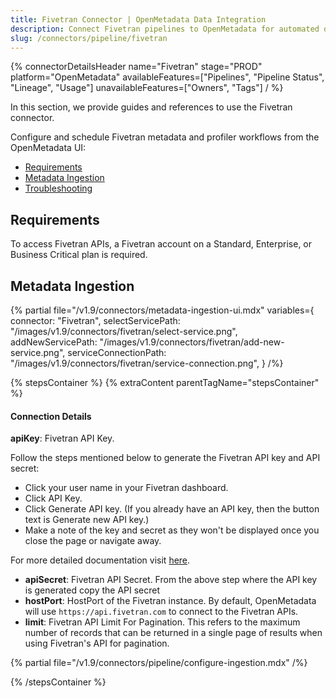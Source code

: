 ```yaml
---
title: Fivetran Connector | OpenMetadata Data Integration
description: Connect Fivetran pipelines to OpenMetadata for automated data lineage tracking, metadata discovery, and comprehensive pipeline monitoring and governance.
slug: /connectors/pipeline/fivetran
---
```





{% connectorDetailsHeader
name="Fivetran"
stage="PROD"
platform="OpenMetadata"
availableFeatures=["Pipelines", "Pipeline Status", "Lineage", "Usage"]
unavailableFeatures=["Owners", "Tags"]
/ %}

In this section, we provide guides and references to use the Fivetran connector.

Configure and schedule Fivetran metadata and profiler workflows from the OpenMetadata UI:

- [Requirements](#requirements)
- [Metadata Ingestion](#metadata-ingestion)
- [Troubleshooting](/connectors/pipeline/fivetran/troubleshooting)

<IngestionModeTiles yamlPath="/snippets/connectors/pipeline/fivetran/yaml" />

## Requirements

To access Fivetran APIs, a Fivetran account on a Standard, Enterprise, or Business Critical plan is required.

## Metadata Ingestion

{% partial 
  file="/v1.9/connectors/metadata-ingestion-ui.mdx" 
  variables={
    connector: "Fivetran", 
    selectServicePath: "/images/v1.9/connectors/fivetran/select-service.png",
    addNewServicePath: "/images/v1.9/connectors/fivetran/add-new-service.png",
    serviceConnectionPath: "/images/v1.9/connectors/fivetran/service-connection.png",
} 
/%}

{% stepsContainer %}
{% extraContent parentTagName="stepsContainer" %}

#### Connection Details

**apiKey**: Fivetran API Key.

Follow the steps mentioned below to generate the Fivetran API key and API secret:
- Click your user name in your Fivetran dashboard.
- Click API Key.
- Click Generate API key. (If you already have an API key, then the button text is Generate new API key.)
- Make a note of the key and secret as they won't be displayed once you close the page or navigate away.

For more detailed documentation visit [here](https://fivetran.com/docs/rest-api/getting-started).

- **apiSecret**: Fivetran API Secret. From the above step where the API key is generated copy the API secret
- **hostPort**: HostPort of the Fivetran instance. By default, OpenMetadata will use `https://api.fivetran.com` to connect to the Fivetran APIs.
- **limit**: Fivetran API Limit For Pagination. This refers to the maximum number of records that can be returned in a single page of results when using Fivetran's API for pagination.

<TestConnection />

{% partial file="/v1.9/connectors/pipeline/configure-ingestion.mdx" /%}

<IngestionScheduleAndDeploy />

{% /stepsContainer %}
